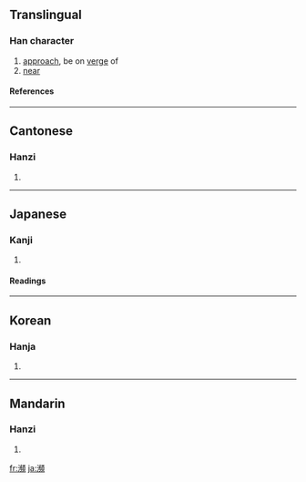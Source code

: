 {{see|濒}}

==Translingual==
===Han character===
{{Han char|rn=85|rad=水|as=16|sn=19|four=3118<sub>6</sub>|canj=水卜竹金 (EYHC)}}
# [[approach]], be on [[verge]] of
# [[near]]
====References====
{{Han ref|kx=0659.320|dkj=18636|dj=1069.140|hdz=31783.070|uh=7015|ud=28693|bh=C378|bd=50040}}

----
==Cantonese==
===Hanzi===
{{yue-hanzi|jyut=|y=ban1, pan4}}
# {{defn|Cantonese}}

----
==Japanese==
===Kanji===
{{ja-kanji|grade=|rs=水16}}
# {{defn|Japanese}} 
====Readings====
{{ja-readings|on=[[ひん]] (hin)|kun=[[しきりに]] (shikirini), [[ほとり]] (hotori)}}

----
==Korean==
===Hanja===
{{ko-hanja|hangeul=빈|eumhun=|rv=bin|mr=pin|y=pin}}
# {{defn|Korean}}

----
==Mandarin==
===Hanzi===
{{cmn-hanzi|sim=濒|pin=[[bīn]] ([[bin1]])|wg=pin<sup>1</sup>}}
# {{defn|Mandarin}}

[[fr:瀕]]
[[ja:瀕]]